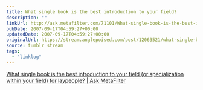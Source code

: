```yaml
---
title: What single book is the best introduction to your field?
description: ""
linkUrl: http://ask.metafilter.com/71101/What-single-book-is-the-best-introduction-to-your-field-or-specialization-within-your-field-for-laypeople
pubDate: 2007-09-17T04:59:27+00:00
updatedDate: 2007-09-17T04:59:27+00:00
originalUrl: https://stream.anglepoised.com/post/12063521/what-single-book-is-the-best-introduction-to-your
source: tumblr stream
tags:
  - "linklog"
---
```


[What single book is the best introduction to your field (or specialization within your field) for laypeople? | Ask MetaFilter][1]

[1]: http://ask.metafilter.com/71101/What-single-book-is-the-best-introduction-to-your-field-or-specialization-within-your-field-for-laypeople
